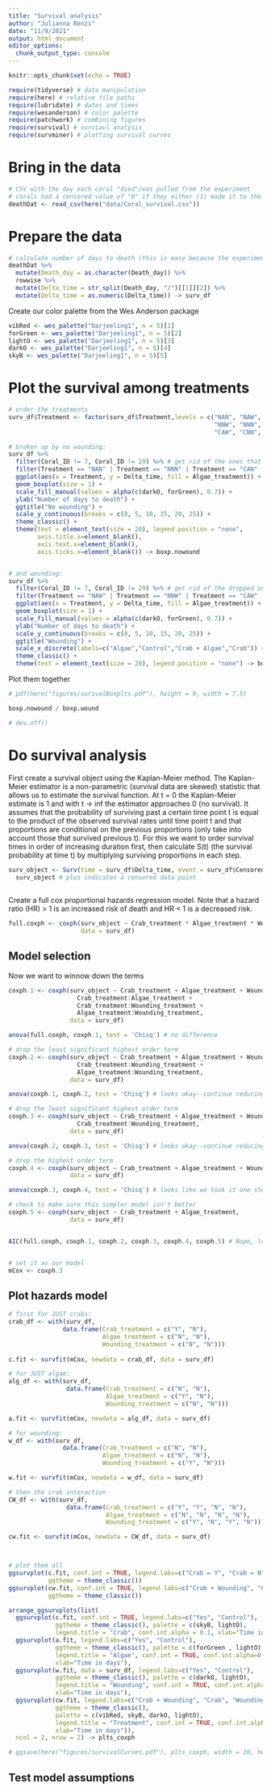 ```yaml
---
title: "Survival analysis"
author: "Julianna Renzi"
date: "11/9/2021"
output: html_document
editor_options: 
  chunk_output_type: console
---
```


```r
knitr::opts_chunk$set(echo = TRUE)

require(tidyverse) # data manipulation
require(here) # relative file paths
require(lubridate) # dates and times
require(wesanderson) # color palette
require(patchwork) # combining figures
require(survival) # surviavl analysis
require(survminer) # plotting survival curves
```

# Bring in the data

```r
# CSV with the day each coral "died"/was pulled from the experiment
# corals had a censored value of "0" if they either (1) made it to the end of the experiment without "dying" or (2) were dropped/broke (corals 7 and 29)
deathDat <- read_csv(here("data/Coral_survival.csv"))

```
# Prepare the data

```r
# calculate number of days to death (this is easy because the experiment started at the beginning of the month)
deathDat %>% 
  mutate(Death_day = as.character(Death_day)) %>% 
  rowwise %>% 
  mutate(Delta_time = str_split(Death_day, "/")[[1]][2]) %>% 
  mutate(Delta_time = as.numeric(Delta_time)) -> surv_df
```


Create our color palette from the Wes Anderson package

```r
vibRed <- wes_palette("Darjeeling1", n = 5)[1]
forGreen <- wes_palette("Darjeeling1", n = 5)[2]
lightO <- wes_palette("Darjeeling1", n = 5)[3]
darkO <- wes_palette("Darjeeling1", n = 5)[4]
skyB <- wes_palette("Darjeeling1", n = 5)[5]

```

# Plot the survival among treatments

```r
# order the treatments
surv_df$Treatment <- factor(surv_df$Treatment,levels = c("NAN", "NAW",  
                                                         "NNW", "NNN", "CAN",
                                                         "CAW", "CNN", "CNW"))

# broken up by no wounding:
surv_df %>% 
  filter(Coral_ID != 7, Coral_ID != 29) %>% # get rid of the ones that were dropped 
  filter(Treatment == "NAN" | Treatment == "NNN" | Treatment == "CAN" | Treatment == "CNN") %>% 
  ggplot(aes(x = Treatment, y = Delta_time, fill = Algae_treatment)) +
  geom_boxplot(size = 1) +
  scale_fill_manual(values = alpha(c(darkO, forGreen), 0.7)) +
  ylab("Number of days to death") +
  ggtitle("No wounding") +
  scale_y_continuous(breaks = c(0, 5, 10, 15, 20, 25)) +
  theme_classic() +
  theme(text = element_text(size = 20), legend.position = "none",
        axis.title.x=element_blank(),
        axis.text.x=element_blank(), 
        axis.ticks.x=element_blank()) -> boxp.nowound


# and wounding:
surv_df %>% 
  filter(Coral_ID != 7, Coral_ID != 29) %>% # get rid of the dropped ones
  filter(Treatment == "NAW" | Treatment == "NNW" | Treatment == "CAW" | Treatment == "CNW") %>% 
  ggplot(aes(x = Treatment, y = Delta_time, fill = Algae_treatment)) +
  geom_boxplot(size = 1) +
  scale_fill_manual(values = alpha(c(darkO, forGreen), 0.7)) +
  ylab("Number of days to death") +
  scale_y_continuous(breaks = c(0, 5, 10, 15, 20, 25)) +
  ggtitle("Wounding") +
  scale_x_discrete(labels=c("Algae","Control","Crab + Algae","Crab")) +
  theme_classic() +
  theme(text = element_text(size = 20), legend.position = "none") -> boxp.wound

```

Plot them together

```r
# pdf(here("figures/surivalBoxplts.pdf"), height = 9, width = 7.5)

boxp.nowound / boxp.wound

# dev.off()
```

# Do survival analysis

First create a survival object using the Kaplan-Meier method. The Kaplan-Meier estimator is a non-parametric (survival data are skewed) statistic that allows us to estimate the survival function. At t = 0 the Kaplan-Meier estimate is 1 and with t -> inf the estimator approaches 0 (no survival). It assumes that the probability of surviving past a certain time point t is equal to the product of the observed survival rates until time point t and that proportions are conditional on the previous proportions (only take into account those that survived previous t). For this we want to order survival times in order of increasing duration first, then calculate S(t) (the survival probability at time t) by multiplying surviving proportions in each step. 

```r
surv_object <- Surv(time = surv_df$Delta_time, event = surv_df$Censored)
  surv_object # plus indicates a censored data point
  
```

Create a full cox proportional hazards regression model. Note that a hazard ratio (HR) > 1 is an increased risk of death and HR < 1 is a decreased risk.

```r
full.coxph <- coxph(surv_object ~ Crab_treatment * Algae_treatment * Wounding_treatment, 
                    data = surv_df)
```

## Model selection

Now we want to winnow down the terms

```r
coxph.1 <- coxph(surv_object ~ Crab_treatment + Algae_treatment + Wounding_treatment +
                   Crab_treatment:Algae_treatment +
                   Crab_treatment:Wounding_treatment +
                   Algae_treatment:Wounding_treatment,
                 data = surv_df)

anova(full.coxph, coxph.1, test = 'Chisq') # no difference
```

```r
# drop the least significant highest order term
coxph.2 <- coxph(surv_object ~ Crab_treatment + Algae_treatment + Wounding_treatment +
                   Crab_treatment:Wounding_treatment +
                   Algae_treatment:Wounding_treatment,
                 data = surv_df)

anova(coxph.1, coxph.2, test = 'Chisq') # looks okay--continue reducing
```

```r
# drop the least significant highest order term
coxph.3 <- coxph(surv_object ~ Crab_treatment + Algae_treatment + Wounding_treatment +
                   Crab_treatment:Wounding_treatment,
                 data = surv_df)

anova(coxph.2, coxph.3, test = 'Chisq') # looks okay--continue reducing
```

```r
# drop the highest order term
coxph.4 <- coxph(surv_object ~ Crab_treatment + Algae_treatment + Wounding_treatment,
                 data = surv_df)

anova(coxph.3, coxph.4, test = 'Chisq') # looks like we took it one step too far
```

```r
# check to make sure this simpler model isn't better
coxph.5 <- coxph(surv_object ~ Crab_treatment + Algae_treatment,
                 data = surv_df)


AIC(full.coxph, coxph.1, coxph.2, coxph.3, coxph.4, coxph.5) # Nope, looks like the best model is Model 3


# set it as our model
mCox <- coxph.3

```

## Plot hazards model

```r
# first for JUST crabs:
crab_df <- with(surv_df,
               data.frame(Crab_treatment = c("Y", "N"), 
                          Algae_treatment = c("N", "N"),
                          Wounding_treatment = c("N", "N")))
  
c.fit <- survfit(mCox, newdata = crab_df, data = surv_df)

# for JUST algae:
alg_df <- with(surv_df,
                data.frame(Crab_treatment = c("N", "N"), 
                           Algae_treatment = c("Y", "N"),
                           Wounding_treatment = c("N", "N")))

a.fit <- survfit(mCox, newdata = alg_df, data = surv_df)

# for wounding:
w_df <- with(surv_df,
               data.frame(Crab_treatment = c("N", "N"), 
                          Algae_treatment = c("N", "N"),
                          Wounding_treatment = c("Y", "N")))

w.fit <- survfit(mCox, newdata = w_df, data = surv_df)

# then the crab interaction
CW_df <- with(surv_df,
                data.frame(Crab_treatment = c("Y", "Y", "N", "N"), 
                           Algae_treatment = c("N", "N", "N", "N"),
                           Wounding_treatment = c("Y", "N", "Y", "N")))

cw.fit <- survfit(mCox, newdata = CW_df, data = surv_df)



# plot them all
ggsurvplot(c.fit, conf.int = TRUE, legend.labs=c("Crab = Y", "Crab = N"),
           ggtheme = theme_classic())
ggsurvplot(cw.fit, conf.int = TRUE, legend.labs=c("Crab + Wounding", "Crab", "Wounding", "Control"),
           ggtheme = theme_classic())

arrange_ggsurvplots(list(
  ggsurvplot(c.fit, conf.int = TRUE, legend.labs=c("Yes", "Control"),
             ggtheme = theme_classic(), palette = c(skyB, lightO), 
             legend.title = "Crab", conf.int.alpha = 0.1, xlab="Time in days"),
  ggsurvplot(a.fit, legend.labs=c("Yes", "Control"),
             ggtheme = theme_classic(), palette = c(forGreen , lightO), 
             legend.title = "Algae", conf.int = TRUE, conf.int.alpha=0.1, 
             xlab="Time in days"),
  ggsurvplot(w.fit, data = surv_df, legend.labs=c("Yes", "Control"),
             ggtheme = theme_classic(), palette = c(darkO, lightO), 
             legend.title = "Wounding", conf.int = TRUE, conf.int.alpha=0.1, 
             xlab="Time in days"),
  ggsurvplot(cw.fit, legend.labs=c("Crab + Wounding", "Crab", "Wounding", "Control"),
             ggtheme = theme_classic(), 
             palette = c(vibRed, skyB, darkO, lightO), 
             legend.title = "Treatment", conf.int = TRUE, conf.int.alpha=0.1, 
             xlab="Time in days")),
  ncol = 2, nrow = 2) -> plts_coxph

# ggsave(here("figures/survivalCurves.pdf"), plts_coxph, width = 10, height = 8)

```

## Test model assumptions
















